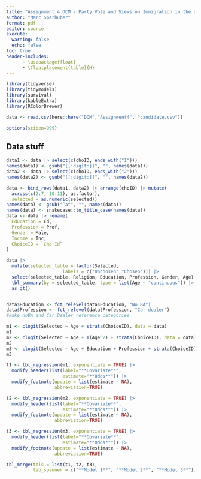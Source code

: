 ```yaml
---
title: "Assignment 4 DCM - Party Vote and Views on Immigration in the UK"
author: "Marc Sparhuber"
format: pdf
editor: source
execute:
  warning: false
  echo: false
toc: true
header-includes:
      - \usepackage{float}
      - \floatplacement{table}{H}
---
```


\newpage 

```r
library(tidyverse)
library(tidymodels)
library(survival)
library(kableExtra)
library(RColorBrewer)

data <- read.csv(here::here("DCM","Assignment4", "candidate.csv"))

options(scipen=999)
```

## Data stuff

```r
data1 <- data |> select(c(choID, ends_with("1")))
names(data1) <- gsub("[[:digit:]]", "", names(data1))
data2 <- data |> select(c(choID, ends_with("2")))
names(data2) <- gsub("[[:digit:]]", "", names(data2))

data <- bind_rows(data1, data2) |> arrange(choID) |> mutate(
  across(c(2:7, 10:11), as.factor),
  selected = as.numeric(selected))
names(data) <- gsub("^at", "", names(data))
names(data) <- snakecase::to_title_case(names(data))
data <- data |> rename(
  Education = Ed,
  Profession = Prof,
  Gender = Male,
  Income = Inc,
  ChoiceID = `Cho Id`
)
```

```r
data |> 
  mutate(selected_table = factor(Selected,
                     labels = c("Unchosen","Chosen"))) |> 
  select(selected_table, Religion, Education, Profession, Gender, Age) |> 
  tbl_summary(by = selected_table, type = list(Age ~ "continuous")) |>
  as_gt()


data$Education <- fct_relevel(data$Education, "No BA")
data$Profession <- fct_relevel(data$Profession, "Car dealer")
#make noBA and Car Dealer reference categories
```

```r
m1 <- clogit(Selected ~ Age + strata(ChoiceID), data = data)
m1
m2 <- clogit(Selected ~ Age + I(Age^2) + strata(ChoiceID), data = data)
m2
m3 <- clogit(Selected ~ Age + Education + Profession + strata(ChoiceID), data = data)
m3
```

```r
t1 <- tbl_regression(m1, exponentiate = TRUE) |> 
  modify_header(list(label="**Covariate**",
                     estimate="**Odds**")) |>
  modify_footnote(update = list(estimate ~ NA), 
                  abbreviation=TRUE)

t2 <- tbl_regression(m2, exponentiate = TRUE) |> 
  modify_header(list(label="**Covariate**",
                     estimate="**Odds**")) |>
  modify_footnote(update = list(estimate ~ NA), 
                  abbreviation=TRUE)

t3 <- tbl_regression(m3, exponentiate = TRUE) |> 
  modify_header(list(label="**Covariate**",
                     estimate="**Odds**")) |>
  modify_footnote(update = list(estimate ~ NA), 
                  abbreviation=TRUE)

tbl_merge(tbls = list(t1, t2, t3),
          tab_spanner = c("**Model 1**", "**Model 2**", "**Model 3**"))
```


